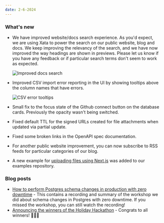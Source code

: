 ```yaml
---
date: 2-6-2024
---
```


### What's new

- We have improved website/docs search experience. As you'd expect, we are using Xata to power the search on our public website, blog and docs. We keep improving the relevancy of the search, and we have now improved the way headings are shown in previews. Please let us know if you have any feedback or if particular search terms don't seem to work as expected.

  ![Improved docs search](images/search-headings.png)

- Improved CSV import error reporting in the UI by showing tooltips above the column names that have errors.

  ![CSV error tooltips](images/csv-error-tooltip.png)

- Small fix to the focus state of the Github connect button on the database cards. Previously the opacity wasn't being switched.
- Fixed default TTL for the signed URLs created for file attachments when updated via partial update.
- Fixed some broken links in the OpenAPI spec documentation.
- For another public website improvement, you can now subscribe to RSS feeds for particular categories of our blog.
- A new example for [uploading files using Next.js](https://github.com/xataio/examples/tree/main/apps/sample-nextjs-upload-file) was added to our examples repository.

### Blog posts

- [How to perform Postgres schema changes in production with zero downtime](https://xata.io/blog/zero-downtime-schema-migrations-postgresql) - This contains a recording and summary of the workshop we did about schema changes in Postgres with zero downtime. If you missed the workshop, you can still watch the recording!
- [Announcing the winners of the Holiday Hackathon](https://xata.io/blog/holiday-hackathon-challenge-winners) - Congrats to all winners! 🎉🎉🎉